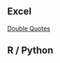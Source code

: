 ## Excel

[Double Quotes](https://docs.microsoft.com/en-US/office/troubleshoot/excel/export-text-file-with-comma-quote)


## R / Python

